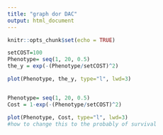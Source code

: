 ```yaml
---
title: "graph dor DAC"
output: html_document
---
```


```r
knitr::opts_chunk$set(echo = TRUE)
```



```r
setCOST=100
Phenotype= seq(1, 20, 0.5)
the_y = exp(-(Phenotype/setCOST)^2)

plot(Phenotype, the_y, type="l", lwd=3)


Phenotype= seq(1, 20, 0.5)
Cost = 1-exp(-(Phenotype/setCOST)^2)

plot(Phenotype, Cost, type="l", lwd=3)
#how to change this to the probably of survival

```